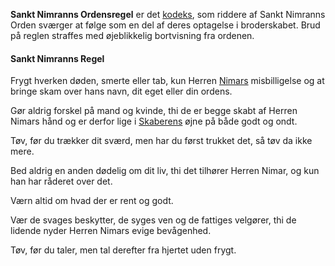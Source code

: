 {{title:Sankt Nimranns Ordensregel}}
{{author:Laura Holmegaard}}
{{timestamp:2011-01-23T09:44:08Z}}
{{copyright:Sankt Nimranns Ordensregel}}
'''Sankt Nimranns Ordensregel''' er det [[kodeks]], som riddere af Sankt Nimranns Orden sværger at følge som en del af deres optagelse i broderskabet. Brud på reglen straffes med øjeblikkelig bortvisning fra ordenen.

====Sankt Nimranns Regel====
Frygt hverken døden, smerte eller tab, kun Herren [[Nimar|Nimars]] misbilligelse og at bringe skam over hans navn, dit eget eller din ordens.

Gør aldrig forskel på mand og kvinde, thi de er begge skabt af Herren Nimars hånd og er derfor lige i [[Skaberen|Skaberens]] øjne på både godt og ondt.

Tøv, før du trækker dit sværd, men har du først trukket det, så tøv da ikke mere.

Bed aldrig en anden dødelig om dit liv, thi det tilhører Herren Nimar, og kun han har råderet over det.

Værn altid om hvad der er rent og godt.

Vær de svages beskytter, de syges ven og de fattiges velgører, thi de lidende nyder Herren Nimars evige bevågenhed.

Tøv, før du taler, men tal derefter fra hjertet uden frygt.